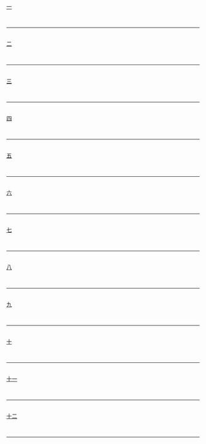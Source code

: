 [[Portal:新加坡/你知道嗎/1|一]]
{{Portal:新加坡/你知道嗎/1}}
<div style="clear: both"></div><br/><hr/><br/>

[[Portal:新加坡/你知道嗎/2|二]]
{{Portal:新加坡/你知道嗎/2}}
<div style="clear: both"></div><br/><hr/><br/>

[[Portal:新加坡/你知道嗎/3|三]]
{{Portal:新加坡/你知道嗎/3}}
<div style="clear: both"></div><br/><hr/><br/>

[[Portal:新加坡/你知道嗎/4|四]]
{{Portal:新加坡/你知道嗎/4}}
<div style="clear: both"></div><br/><hr/><br/>

[[Portal:新加坡/你知道嗎/5|五]]
{{Portal:新加坡/你知道嗎/5}}
<div style="clear: both"></div><br/><hr/><br/>

[[Portal:新加坡/你知道嗎/6|六]]
{{Portal:新加坡/你知道嗎/6}}
<div style="clear: both"></div><br/><hr/><br/>

[[Portal:新加坡/你知道嗎/7|七]]
{{Portal:新加坡/你知道嗎/7}}
<div style="clear: both"></div><br/><hr/><br/>

[[Portal:新加坡/你知道嗎/8|八]]
{{Portal:新加坡/你知道嗎/8}}
<div style="clear: both"></div><br/><hr/><br/>

[[Portal:新加坡/你知道嗎/9|九]]
{{Portal:新加坡/你知道嗎/9}}
<div style="clear: both"></div><br/><hr/><br/>

[[Portal:新加坡/你知道嗎/10|十]]
{{Portal:新加坡/你知道嗎/10}}
<div style="clear: both"></div><br/><hr/><br/>

[[Portal:新加坡/你知道嗎/11|十一]]
{{Portal:新加坡/你知道嗎/11}}
<div style="clear: both"></div><br/><hr/><br/>

[[Portal:新加坡/你知道嗎/12|十二]]
{{Portal:新加坡/你知道嗎/12}}
<div style="clear: both"></div><br/><hr/><br/>